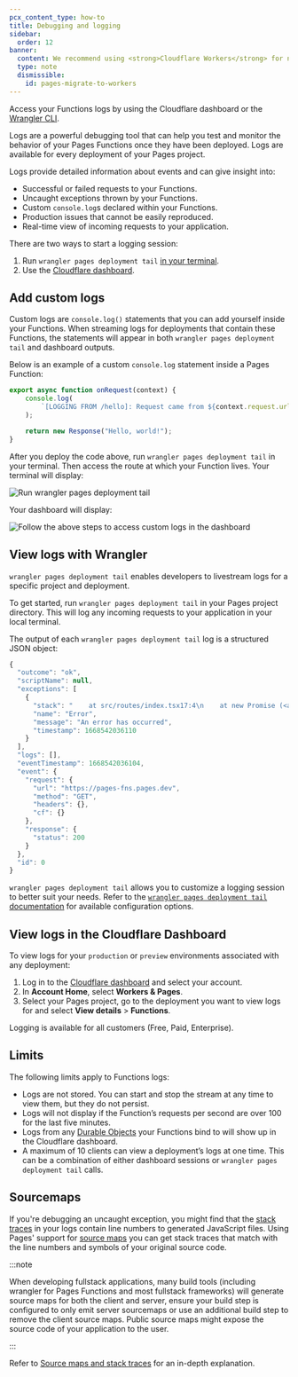 ```yaml
---
pcx_content_type: how-to
title: Debugging and logging
sidebar:
  order: 12
banner:
  content: We recommend using <strong>Cloudflare Workers</strong> for new projects. For existing Pages projects, see our <a href="/workers/static-assets/migrate-from-pages/">migration guide</a> and <a href="/workers/static-assets/migrate-from-pages/#compatibility-matrix">compatibility matrix</a>.
  type: note
  dismissible:
    id: pages-migrate-to-workers
---
```


Access your Functions logs by using the Cloudflare dashboard or the [Wrangler CLI](/workers/wrangler/commands/#deployment-tail).

Logs are a powerful debugging tool that can help you test and monitor the behavior of your Pages Functions once they have been deployed. Logs are available for every deployment of your Pages project.

Logs provide detailed information about events and can give insight into:

- Successful or failed requests to your Functions.
- Uncaught exceptions thrown by your Functions.
- Custom `console.log`s declared within your Functions.
- Production issues that cannot be easily reproduced.
- Real-time view of incoming requests to your application.

There are two ways to start a logging session:

1. Run `wrangler pages deployment tail` [in your terminal](/pages/functions/debugging-and-logging/#view-logs-with-wrangler).
2. Use the [Cloudflare dashboard](/pages/functions/debugging-and-logging/#view-logs-in-the-cloudflare-dashboard).

## Add custom logs

Custom logs are `console.log()` statements that you can add yourself inside your Functions. When streaming logs for deployments that contain these Functions, the statements will appear in both `wrangler pages deployment tail` and dashboard outputs.

Below is an example of a custom `console.log` statement inside a Pages Function:

```js
export async function onRequest(context) {
	console.log(
		`[LOGGING FROM /hello]: Request came from ${context.request.url}`,
	);

	return new Response("Hello, world!");
}
```

After you deploy the code above, run `wrangler pages deployment tail` in your terminal. Then access the route at which your Function lives. Your terminal will display:

![Run wrangler pages deployment tail](~/assets/images/pages/platform/functions/wrangler-custom-logs.png)

Your dashboard will display:

![Follow the above steps to access custom logs in the dashboard](~/assets/images/pages/platform/functions/dash-custom-logs.png)

## View logs with Wrangler

`wrangler pages deployment tail` enables developers to livestream logs for a specific project and deployment.

To get started, run `wrangler pages deployment tail` in your Pages project directory. This will log any incoming requests to your application in your local terminal.

The output of each `wrangler pages deployment tail` log is a structured JSON object:

```js
{
  "outcome": "ok",
  "scriptName": null,
  "exceptions": [
    {
      "stack": "    at src/routes/index.tsx17:4\n    at new Promise (<anonymous>)\n",
      "name": "Error",
      "message": "An error has occurred",
      "timestamp": 1668542036110
    }
  ],
  "logs": [],
  "eventTimestamp": 1668542036104,
  "event": {
    "request": {
      "url": "https://pages-fns.pages.dev",
      "method": "GET",
      "headers": {},
      "cf": {}
    },
    "response": {
      "status": 200
    }
  },
  "id": 0
}
```

`wrangler pages deployment tail` allows you to customize a logging session to better suit your needs. Refer to the [`wrangler pages deployment tail` documentation](/workers/wrangler/commands/#deployment-tail) for available configuration options.

## View logs in the Cloudflare Dashboard

To view logs for your `production` or `preview` environments associated with any deployment:

1. Log in to the [Cloudflare dashboard](https://dash.cloudflare.com/) and select your account.
2. In **Account Home**, select **Workers & Pages**.
3. Select your Pages project, go to the deployment you want to view logs for and select **View details** > **Functions**.

Logging is available for all customers (Free, Paid, Enterprise).

## Limits

The following limits apply to Functions logs:

- Logs are not stored. You can start and stop the stream at any time to view them, but they do not persist.
- Logs will not display if the Function’s requests per second are over 100 for the last five minutes.
- Logs from any [Durable Objects](/pages/functions/bindings/#durable-objects) your Functions bind to will show up in the Cloudflare dashboard.
- A maximum of 10 clients can view a deployment’s logs at one time. This can be a combination of either dashboard sessions or `wrangler pages deployment tail` calls.

## Sourcemaps

If you're debugging an uncaught exception, you might find that the [stack traces](https://developer.mozilla.org/en-US/docs/Web/JavaScript/Reference/Global_Objects/Error/stack) in your logs contain line numbers to generated JavaScript files. Using Pages' support for [source maps](https://web.dev/articles/source-maps) you can get stack traces that match with the line numbers and symbols of your original source code.

:::note

When developing fullstack applications, many build tools (including wrangler for Pages Functions and most fullstack frameworks) will generate source maps for both the client and server, ensure your build step is configured to only emit server sourcemaps or use an additional build step to remove the client source maps. Public source maps might expose the source code of your application to the user.

:::

Refer to [Source maps and stack traces](/pages/functions/source-maps/) for an in-depth explanation.
